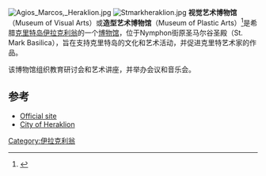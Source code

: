 [[File:Agios_Marcos,_Heraklion.jpg|thumb]]
[[File:Stmarkheraklion.jpg|thumb]]
'''视觉艺术博物馆'''（Museum of Visual Arts）或'''造型艺术博物馆'''（Museum of Plastic Arts）<ref>{{Cite web |url=http://www.incrediblecrete.gr/25/index.en.html |title=Museum of Plastic Arts, Herakleion |access-date=2017-04-01 |archive-date=2015-12-12 |archive-url=https://web.archive.org/web/20151212122206/http://www.incrediblecrete.gr/25/index.en.html |dead-url=yes }}</ref>是希腊[[克里特岛|克里特岛]][[伊拉克利翁|伊拉克利翁]]的一个[[博物馆|博物馆]]，位于Nymphon街原圣马尔谷圣殿（St. Mark Basilica），旨在支持克里特岛的文化和艺术活动，并促进克里特艺术家的作品。

该博物馆组织教育研讨会和艺术讲座，并举办会议和音乐会。

== 参考 ==
{{reflist}}
*[https://web.archive.org/web/20100113051903/http://www.heraklionvisualarts.gr/ Official site]
*[http://www.heraklion.gr/en/visitor/visual-arts/visual-arts.html City of Heraklion] {{Wayback|url=http://www.heraklion.gr/en/visitor/visual-arts/visual-arts.html |date=20170707111152 }}
{{coord|35|20|31|N|25|07|36|E|type:landmark_source:kolossus-ruwiki|display=title}}

[[Category:伊拉克利翁|Category:伊拉克利翁]]